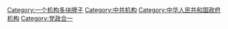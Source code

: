[[Category:一个机构多块牌子|Category:一个机构多块牌子]]
[[Category:中共机构|Category:中共机构]]
[[Category:中华人民共和国政府机构|Category:中华人民共和国政府机构]]
[[Category:党政合一|Category:党政合一]]